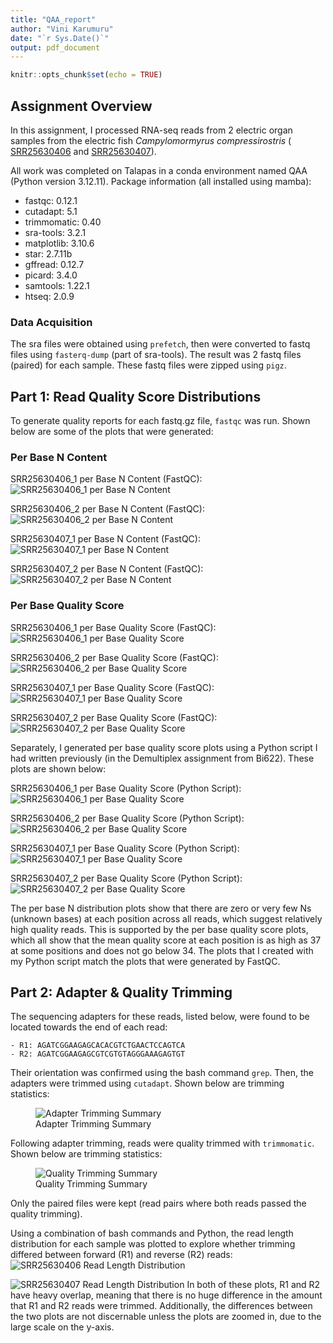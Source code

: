 ```yaml
---
title: "QAA_report"
author: "Vini Karumuru"
date: "`r Sys.Date()`"
output: pdf_document
---
```


```r
knitr::opts_chunk$set(echo = TRUE)
```

## Assignment Overview

In this assignment, I processed RNA-seq reads from 2 electric organ samples from the electric fish *Campylomormyrus compressirostris* ( [SRR25630406](https://www.ncbi.nlm.nih.gov/sra/?term=SRR25630406) and [SRR25630407](https://www.ncbi.nlm.nih.gov/sra/?term=SRR25630407)).

All work was completed on Talapas in a conda environment named QAA (Python version 3.12.11). Package information (all installed using mamba):

-   fastqc: 0.12.1
-   cutadapt: 5.1
-   trimmomatic: 0.40
-   sra-tools: 3.2.1
-   matplotlib: 3.10.6
-   star: 2.7.11b
-   gffread: 0.12.7
-   picard: 3.4.0
-   samtools: 1.22.1
-   htseq: 2.0.9

### Data Acquisition

The sra files were obtained using `prefetch`, then were converted to fastq files using `fasterq-dump` (part of sra-tools). The result was 2 fastq files (paired) for each sample. These fastq files were zipped using `pigz`.

## Part 1: Read Quality Score Distributions

To generate quality reports for each fastq.gz file, `fastqc` was run. Shown below are some of the plots that were generated:

### Per Base N Content

SRR25630406_1 per Base N Content (FastQC): ![SRR25630406_1 per Base N Content](./fastqc/SRR25630406_1_per_base_n_content.png)

SRR25630406_2 per Base N Content (FastQC): ![SRR25630406_2 per Base N Content](./fastqc/SRR25630406_2_per_base_n_content.png)

SRR25630407_1 per Base N Content (FastQC): ![SRR25630407_1 per Base N Content](./fastqc/SRR25630407_1_per_base_n_content.png)

SRR25630407_2 per Base N Content (FastQC): ![SRR25630407_2 per Base N Content](./fastqc/SRR25630407_2_per_base_n_content.png)

### Per Base Quality Score

SRR25630406_1 per Base Quality Score (FastQC): ![SRR25630406_1 per Base Quality Score](./fastqc/SRR25630406_1_per_base_quality.png)

SRR25630406_2 per Base Quality Score (FastQC): ![SRR25630406_2 per Base Quality Score](./fastqc/SRR25630406_2_per_base_quality.png)

SRR25630407_1 per Base Quality Score (FastQC): ![SRR25630407_1 per Base Quality Score](./fastqc/SRR25630407_1_per_base_quality.png)

SRR25630407_2 per Base Quality Score (FastQC): ![SRR25630407_2 per Base Quality Score](./fastqc/SRR25630407_2_per_base_quality.png)

Separately, I generated per base quality score plots using a Python script I had written previously (in the Demultiplex assignment from Bi622). These plots are shown below:

SRR25630406_1 per Base Quality Score (Python Script): ![SRR25630406_1 per Base Quality Score](./plot_qs/SRR25630406_1_qs_dist.png)

SRR25630406_2 per Base Quality Score (Python Script): ![SRR25630406_2 per Base Quality Score](./plot_qs/SRR25630406_2_qs_dist.png)

SRR25630407_1 per Base Quality Score (Python Script): ![SRR25630407_1 per Base Quality Score](./plot_qs/SRR25630407_1_qs_dist.png)

SRR25630407_2 per Base Quality Score (Python Script): ![SRR25630407_2 per Base Quality Score](./plot_qs/SRR25630407_2_qs_dist.png)

The per base N distribution plots show that there are zero or very few Ns (unknown bases) at each position across all reads, which suggest relatively high quality reads. This is supported by the per base quality score plots, which all show that the mean quality score at each position is as high as 37 at some positions and does not go below 34. The plots that I created with my Python script match the plots that were generated by FastQC.

## Part 2: Adapter & Quality Trimming

The sequencing adapters for these reads, listed below, were found to be located towards the end of each read:

```         
- R1: AGATCGGAAGAGCACACGTCTGAACTCCAGTCA
- R2: AGATCGGAAGAGCGTCGTGTAGGGAAAGAGTGT
```

Their orientation was confirmed using the bash command `grep`. Then, the adapters were trimmed using `cutadapt`. Shown below are trimming statistics:

![Adapter Trimming Summary](./cutadapt/adapter_trimming_stats.png)

Following adapter trimming, reads were quality trimmed with `trimmomatic`. Shown below are trimming statistics:

![Quality Trimming Summary](./trimmomatic/quality_trimming_stats.png)

Only the paired files were kept (read pairs where both reads passed the quality trimming).

Using a combination of bash commands and Python, the read length distribution for each sample was plotted to explore whether trimming differed between forward (R1) and reverse (R2) reads:
![SRR25630406 Read Length Distribution](./trimmomatic/SRR25630406_read_length_dist.svg)

![SRR25630407 Read Length Distribution](./trimmomatic/SRR25630407_read_length_dist.svg)
In both of these plots, R1 and R2 have heavy overlap, meaning that there is no huge difference in the amount that R1 and R2 reads were trimmed. Additionally, the differences between the two plots are not discernable unless the plots are zoomed in, due to the large scale on the y-axis.
